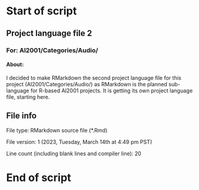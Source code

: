 # Start of script

## Project language file 2

### For: AI2001/Categories/Audio/

#### About:

I decided to make RMarkdown the second project language file for this project (AI2001/Categories/Audio/) as RMarkdown is the planned sub-language for R-based AI2001 projects. It is getting its own project language file, starting here.

## File info

File type: RMarkdown source file (*.Rmd)

File version: 1 (2023, Tuesday, March 14th at 4:49 pm PST)

Line count (including blank lines and compiler line): 20

# End of script
